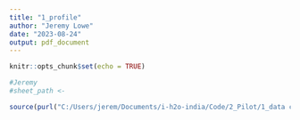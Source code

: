 ```yaml
---
title: "1_profile"
author: "Jeremy Lowe"
date: "2023-08-24"
output: pdf_document
---
```


```r
knitr::opts_chunk$set(echo = TRUE)
```




```r

#Jeremy
#sheet_path <- 


```


```r

source(purl("C:/Users/jerem/Documents/i-h2o-india/Code/2_Pilot/1_data cleaning/India_ILC_Pilot_SurveyCTO Download.Rmd", quiet = TRUE))

```

